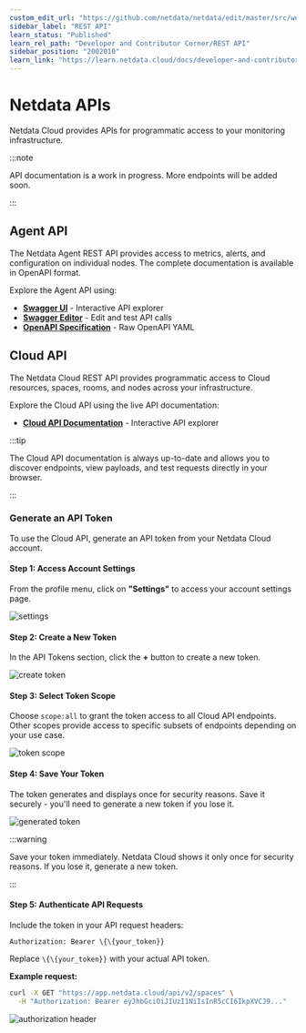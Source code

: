 ```yaml
---
custom_edit_url: "https://github.com/netdata/netdata/edit/master/src/web/api/README.md"
sidebar_label: "REST API"
learn_status: "Published"
learn_rel_path: "Developer and Contributor Corner/REST API"
sidebar_position: "2002010"
learn_link: "https://learn.netdata.cloud/docs/developer-and-contributor-corner/rest-api"
---
```


# Netdata APIs

Netdata Cloud provides APIs for programmatic access to your monitoring infrastructure.

:::note

API documentation is a work in progress. More endpoints will be added soon.

:::

## Agent API

The Netdata Agent REST API provides access to metrics, alerts, and configuration on individual nodes. The complete documentation is available in OpenAPI format.

Explore the Agent API using:

- **[Swagger UI](https://learn.netdata.cloud/api)** - Interactive API explorer
- **[Swagger Editor](https://editor.swagger.io/?url=https://raw.githubusercontent.com/netdata/netdata/master/src/web/api/netdata-swagger.yaml)** - Edit and test API calls
- **[OpenAPI Specification](https://raw.githubusercontent.com/netdata/netdata/master/src/web/api/netdata-swagger.yaml)** - Raw OpenAPI YAML

## Cloud API

The Netdata Cloud REST API provides programmatic access to Cloud resources, spaces, rooms, and nodes across your infrastructure.

Explore the Cloud API using the live API documentation:

- **[Cloud API Documentation](https://app.netdata.cloud/api/docs/)** - Interactive API explorer

:::tip

The Cloud API documentation is always up-to-date and allows you to discover endpoints, view payloads, and test requests directly in your browser.

:::

### Generate an API Token

To use the Cloud API, generate an API token from your Netdata Cloud account.

#### Step 1: Access Account Settings

From the profile menu, click on **"Settings"** to access your account settings page.

![settings](https://raw.githubusercontent.com/netdata/docs-images/refs/heads/master/netdata-cloud/account-management/delete-account/profile-menu-settings.png)

#### Step 2: Create a New Token

In the API Tokens section, click the **+** button to create a new token.

![create token](https://raw.githubusercontent.com/netdata/docs-images/3432ca2fff3ef3ea44948d781713d56a3143fc66/%2B2.png)

#### Step 3: Select Token Scope

Choose `scope:all` to grant the token access to all Cloud API endpoints. Other scopes provide access to specific subsets of endpoints depending on your use case.

![token scope](https://raw.githubusercontent.com/netdata/docs-images/3432ca2fff3ef3ea44948d781713d56a3143fc66/MyAPI.png)

#### Step 4: Save Your Token

The token generates and displays once for security reasons. Save it securely - you'll need to generate a new token if you lose it.

![generated token](https://raw.githubusercontent.com/netdata/docs-images/3432ca2fff3ef3ea44948d781713d56a3143fc66/Token%20Generated.png)

:::warning

Save your token immediately. Netdata Cloud shows it only once for security reasons. If you lose it, generate a new token.

:::

#### Step 5: Authenticate API Requests

Include the token in your API request headers:

```
Authorization: Bearer \{\{your_token}}
```

Replace `\{\{your_token}}` with your actual API token.

**Example request:**

```bash
curl -X GET "https://app.netdata.cloud/api/v2/spaces" \
  -H "Authorization: Bearer eyJhbGciOiJIUzI1NiIsInR5cCI6IkpXVCJ9..."
```

![authorization header](https://raw.githubusercontent.com/netdata/docs-images/3432ca2fff3ef3ea44948d781713d56a3143fc66/Available%20Authorizations2.png)

